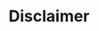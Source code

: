 ---
title: "Disclaimer"
description: "Description of your new file."
icon: "triangle-exclamation"
---